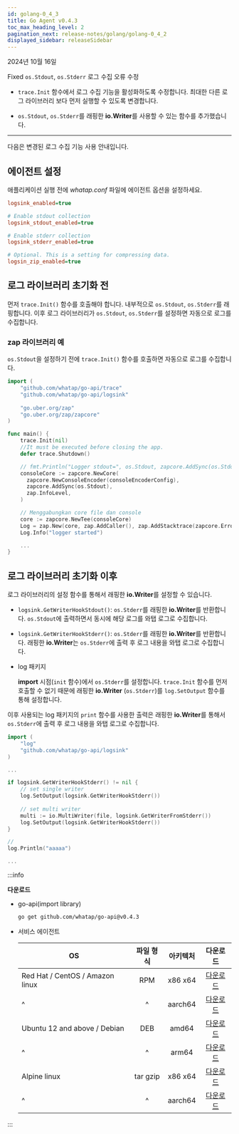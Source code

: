 ```yaml
---
id: golang-0_4_3
title: Go Agent v0.4.3
toc_max_heading_level: 2
pagination_next: release-notes/golang/golang-0_4_2
displayed_sidebar: releaseSidebar
---
```


2024년 10월 16일

<Status priority='1'>Fixed</Status> `os.Stdout`, `os.Stderr` 로그 수집 오류 수정

- `trace.Init` 함수에서 로그 수집 기능을 활성화하도록 수정합니다. 최대한 다른 로그 라이브러리 보다 먼저 실행할 수 있도록 변경합니다. 
    
- `os.Stdout`, `os.Stderr`를 래핑한 **io.Writer**를 사용할 수 있는 함수를 추가했습니다.

---

다음은 변경된 로그 수집 기능 사용 안내입니다.

<Steps>

## 에이전트 설정

애플리케이션 실행 전에 *whatap.conf* 파일에 에이전트 옵션을 설정하세요.

```ini title="whatap.conf"
logsink_enabled=true

# Enable stdout collection
logsink_stdout_enabled=true

# Enable stderr collection
logsink_stderr_enabled=true

# Optional. This is a setting for compressing data. 
logsin_zip_enabled=true
```

## 로그 라이브러리 초기화 전

먼저 `trace.Init()` 함수를 호출해야 합니다. 내부적으로 `os.Stdout`, `os.Stderr`를 래핑합니다. 이후 로그 라이브러리가 `os.Stdout`, `os.Stderr`를 설정하면 자동으로 로그를 수집합니다.

### zap 라이브러리 예

`os.Stdout`을 설정하기 전에 `trace.Init()` 함수를 호출하면 자동으로 로그를 수집합니다.

```go title="zap library example"
import (
    "github.com/whatap/go-api/trace"
    "github.com/whatap/go-api/logsink"
    
    "go.uber.org/zap"
    "go.uber.org/zap/zapcore"
)

func main() {
    trace.Init(nil)
    //It must be executed before closing the app.
    defer trace.Shutdown()

    // fmt.Println("Logger stdout=", os.Stdout, zapcore.AddSync(os.Stdout))
    consoleCore := zapcore.NewCore(
      zapcore.NewConsoleEncoder(consoleEncoderConfig), 
      zapcore.AddSync(os.Stdout),                      
      zap.InfoLevel,                                        
    )

    // Menggabungkan core file dan console
    core := zapcore.NewTee(consoleCore)
    Log = zap.New(core, zap.AddCaller(), zap.AddStacktrace(zapcore.ErrorLevel))
    Log.Info("logger started")

    ...
}
```

## 로그 라이브러리 초기화 이후

로그 라이브러리의 설정 함수를 통해서 래핑한 **io.Writer**를 설정할 수 있습니다.

* `logsink.GetWriterHookStdout()`: `os.Stderr`를 래핑한 **io.Writer**를 반환합니다. `os.Stdout`에 출력하면서 동시에 해당 로그를 와탭 로그로 수집합니다.

* `logsink.GetWriterHookStderr()`:  `os.Stderr`를 래핑한 **io.Writer**를 반환합니다. 래핑한 **io.Writer**는 `os.Stderr`에 출력 후 로그 내용을 와탭 로그로 수집합니다.

* log 패키지

  **import** 시점(`init` 함수)에서 `os.Stderr`를 설정합니다. `trace.Init` 함수를 먼저 호출할 수 없기 때문에 래핑한 **io.Writer** (`os.Stderr`)를 `log.SetOutput` 함수를 통해 설정합니다.

이후 사용되는 log 패키지의 `print` 함수를 사용한 출력은 래핑한 **io.Writer**를 통해서 `os.Stderr`에 출력 후 로그 내용을 와탭 로그로 수집합니다. 

```go title="log package"
import (
	"log"
	"github.com/whatap/go-api/logsink"
)

...

if logsink.GetWriterHookStderr() != nil {
    // set single writer
    log.SetOutput(logsink.GetWriterHookStderr())	
    
    // set multi writer 
    multi := io.MultiWriter(file, logsink.GetWriterFromStderr())
    log.SetOutput(logsink.GetWriterHookStderr())
}

// 
log.Println("aaaaa")

...

```

</Steps>

:::info

**다운로드**

* go-api(import library)

  ```bash
  go get github.com/whatap/go-api@v0.4.3
  ```

* 서비스 에이전트

  | OS | 파일 형식 | 아키텍처 | 다운로드 |
  | - | :-: | :-: | :-: |
  | Red Hat / CentOS / Amazon linux | RPM | x86 x64 |[다운로드](https://repo.whatap.io/centos/6/x86_64/whatap-agent-0.4-3.x86_64.rpm) |
  | \^ | \^ | aarch64 | [다운로드](https://repo.whatap.io/centos/7/aarch64/whatap-agent-0.4-3.aarch64.rpm) |
  | Ubuntu 12 and above / Debian | DEB | amd64 | [다운로드](https://repo.whatap.io/debian/unstable/whatap-agent_0.4.3_amd64.deb) |
  | \^ | \^ | arm64 | [다운로드](https://repo.whatap.io/debian/unstable/whatap-agent_0.4.3_arm64.deb) |
  | Alpine linux | tar gzip | x86 x64 | [다운로드](https://repo.whatap.io/alpine/x86_64/whatap-agent-0.4.3.tar.gz) |
  | \^ | \^ | aarch64 | [다운로드](https://repo.whatap.io/alpine/aarch64/whatap-agent-0.4.3.tar.gz) |

:::